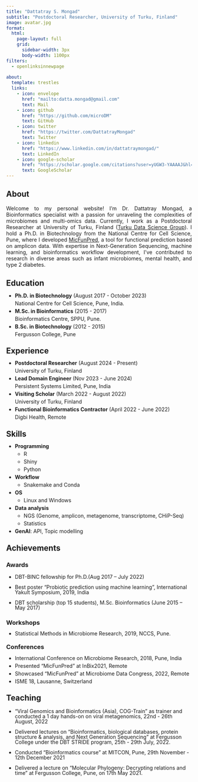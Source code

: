 ```yaml
---
title: "Dattatray S. Mongad"
subtitle: "Postdoctoral Researcher, University of Turku, Finland"
image: avatar.jpg
format: 
  html:
    page-layout: full
    grid:
      sidebar-width: 3px
      body-width: 1100px
filters:
  - openlinksinnewpage
  
about: 
  template: trestles
  links: 
    - icon: envelope
      href: "mailto:datta.mongad@gmail.com"
      text: Mail
    - icon: github
      href: "https://github.com/microDM"
      text: GitHub
    - icon: twitter
      href: "https://twitter.com/DattatrayMongad"
      text: Twitter
    - icon: linkedin
      href: "https://www.linkedin.com/in/dattatraymongad/"
      text: LinkedIn
    - icon: google-scholar
      href: "https://scholar.google.com/citations?user=yUGW3-YAAAAJ&hl=en"
      text: GoogleScholar
---
```


## About

::: {style="text-align: justify"}
Welcome to my personal website! I’m Dr. Dattatray Mongad, a Bioinformatics specialist with a passion for unraveling the complexities of microbiomes and multi-omics data. Currently, I work as a Postdoctoral Researcher at University of Turku, Finland ([Turku Data Science Group](https://datascience.utu.fi/)). I hold a Ph.D. in Biotechnology from the National Centre for Cell Science, Pune, where I developed [MicFunPred](https://github.com/microDM/MicFunPred), a tool for functional prediction based on amplicon data. With expertise in Next-Generation Sequencing, machine learning, and bioinformatics workflow development, I’ve contributed to research in diverse areas such as infant microbiomes, mental health, and type 2 diabetes.
:::

## Education

::: {style="line-height: 0.5"}
-   **Ph.D. in Biotechnology** (August 2017 - October 2023)

    National Centre for Cell Science, Pune, India.

-   **M.Sc. in Bioinformatics** (2015 - 2017)

    Bioinformatics Centre, SPPU, Pune.

-   **B.Sc. in Biotechnology** (2012 - 2015)

    Fergusson College, Pune
:::

## Experience

::: {style="line-height: 0.5"}
-   **Postdoctoral Researcher** (August 2024 - Present)

    University of Turku, Finland

-   **Lead Domain Engineer** (Nov 2023 - June 2024)

    Persistent Systems Limited, Pune, India

-   **Visiting Scholar** (March 2022 - August 2022)

    University of Turku, Finland

-   **Functional Bioinformatics Contractor** (April 2022 - June 2022)

    Digbi Health, Remote
:::

## Skills

::: {style="line-height:0.5"}
-   **Programming**

    -   R

    -   Shiny

    -   Python

-   **Workflow**

    -   Snakemake and Conda

-   **OS**

    -   Linux and Windows

-   **Data analysis**

    -   NGS (Genome, amplicon, metagenome, transcriptome, CHiP-Seq)

    -   Statistics

-   **GenAI**: API, Topic modelling
:::

## Achievements

### Awards

::: {style="line-height: 1"}
-   DBT-BINC fellowship for Ph.D.(Aug 2017 -- July 2022)

-   Best poster "Probiotic prediction using machine learning", International Yakult Symposium, 2019, India

-   DBT scholarship (top 15 students), M.Sc. Bioinformatics (June 2015 -- May 2017)
:::

### Workshops

::: {style="line-height: 0.5"}
-   Statistical Methods in Microbiome Research, 2019, NCCS, Pune.
:::

### Conferences

::: {style="line-height: 0.5"}
-   International Conference on Microbiome Research, 2018, Pune, India

-   Presented "MicFunPred" at InBix2021, Remote

-   Showcased "MicFunPred" at Microbiome Data Congress, 2022, Remote

-   ISME 18, Lausanne, Switzerland
:::

## Teaching

::: {style="line-height: 1"}
-   "Viral Genomics and Bioinformatics (Asia), COG-Train" as trainer and conducted a 1 day hands-on on viral metagenomics, 22nd - 26th August, 2022

-   Delivered lectures on "Bioinformatics, biological databases, protein structure & analysis, and Next Generation Sequencing" at Fergusson College under the DBT STRIDE program, 25th - 29th July, 2022.

-   Conducted "Bioinformatics course" at MITCON, Pune, 29th November - 12th December 2021

-   Delivered a lecture on "Molecular Phylogeny: Decrypting relations and time" at Fergusson College, Pune, on 17th May 2021.
:::
